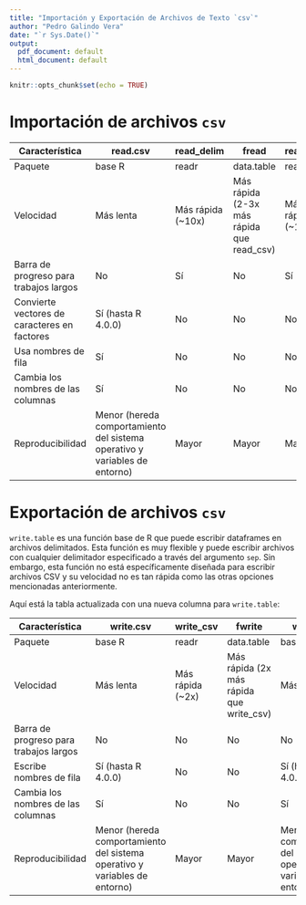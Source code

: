 ```yaml
---
title: "Importación y Exportación de Archivos de Texto `csv`"
author: "Pedro Galindo Vera"
date: "`r Sys.Date()`"
output:
  pdf_document: default
  html_document: default
---
```


```r
knitr::opts_chunk$set(echo = TRUE)
```

# Importación de archivos `csv`

| Característica                               | read.csv                                                                   | read_delim         | fread                                     | read_csv           | read.table                                                                 |
|------------|------------|------------|------------|------------|------------|
| Paquete                                      | base R                                                                     | readr              | data.table                                | readr              | base R                                                                     |
| Velocidad                                    | Más lenta                                                                  | Más rápida (\~10x) | Más rápida (2-3x más rápida que read_csv) | Más rápida (\~10x) | Más lenta                                                                  |
| Barra de progreso para trabajos largos       | No                                                                         | Sí                 | No                                        | Sí                 | No                                                                         |
| Convierte vectores de caracteres en factores | Sí (hasta R 4.0.0)                                                         | No                 | No                                        | No                 | Sí (hasta R 4.0.0)                                                         |
| Usa nombres de fila                          | Sí                                                                         | No                 | No                                        | No                 | Sí                                                                         |
| Cambia los nombres de las columnas           | Sí                                                                         | No                 | No                                        | No                 | Sí                                                                         |
| Reproducibilidad                             | Menor (hereda comportamiento del sistema operativo y variables de entorno) | Mayor              | Mayor                                     | Mayor              | Menor (hereda comportamiento del sistema operativo y variables de entorno) |

# Exportación de archivos `csv`

`write.table` es una función base de R que puede escribir dataframes en archivos delimitados. Esta función es muy flexible y puede escribir archivos con cualquier delimitador especificado a través del argumento `sep`. Sin embargo, esta función no está específicamente diseñada para escribir archivos CSV y su velocidad no es tan rápida como las otras opciones mencionadas anteriormente.

Aquí está la tabla actualizada con una nueva columna para `write.table`:

| Característica                         | write.csv                                                                  | write_csv         | fwrite                                   | write.csv2                                                                 | write.table                                                                |
|------------|------------|------------|------------|------------|------------|
| Paquete                                | base R                                                                     | readr             | data.table                               | base R                                                                     | base R                                                                     |
| Velocidad                              | Más lenta                                                                  | Más rápida (\~2x) | Más rápida (2x más rápida que write_csv) | Más lenta                                                                  | Más lenta                                                                  |
| Barra de progreso para trabajos largos | No                                                                         | No                | No                                       | No                                                                         | No                                                                         |
| Escribe nombres de fila                | Sí (hasta R 4.0.0)                                                         | No                | No                                       | Sí (hasta R 4.0.0)                                                         | Sí (hasta R 4.0.0)                                                         |
| Cambia los nombres de las columnas     | Sí                                                                         | No                | No                                       | Sí                                                                         | Sí                                                                         |
| Reproducibilidad                       | Menor (hereda comportamiento del sistema operativo y variables de entorno) | Mayor             | Mayor                                    | Menor (hereda comportamiento del sistema operativo y variables de entorno) | Menor (hereda comportamiento del sistema operativo y variables de entorno) |
